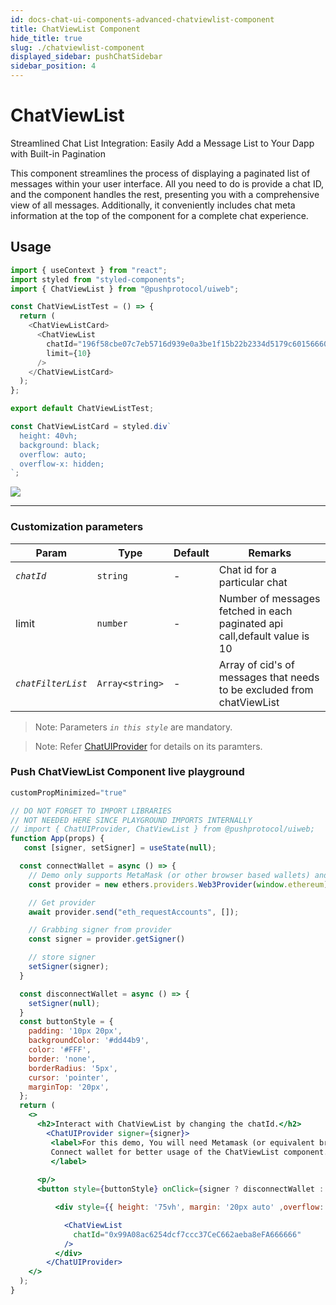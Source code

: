 ```yaml
---
id: docs-chat-ui-components-advanced-chatviewlist-component
title: ChatViewList Component
hide_title: true
slug: ./chatviewlist-component
displayed_sidebar: pushChatSidebar
sidebar_position: 4
---
```


# ChatViewList
Streamlined Chat List Integration: Easily Add a Message List to Your Dapp with Built-in Pagination


This component streamlines the process of displaying a paginated list of messages within your user interface. All you need to do is provide a chat ID, and the component handles the rest, presenting you with a comprehensive view of all messages. Additionally, it conveniently includes chat meta information at the top of the component for a complete chat experience.
<head>
  <title>ChatViewList | UI Components (@pushprotocol/uiweb) | Push Chat | Push Documentation</title>
</head>


## Usage
<Tabs className="codetabs" groupId="code-examples">
  <TabItem value="react" attributes={{className: "codetab react"}} default>

  ```typescript
  import { useContext } from "react";
  import styled from "styled-components";
  import { ChatViewList } from "@pushprotocol/uiweb";

  const ChatViewListTest = () => {
    return (
      <ChatViewListCard>
        <ChatViewList
          chatId="196f58cbe07c7eb5716d939e0a3be1f15b22b2334d5179c601566600016860ac"
          limit={10}
        />
      </ChatViewListCard>
    );
  };

  export default ChatViewListTest;

  const ChatViewListCard = styled.div`
    height: 40vh;
    background: black;
    overflow: auto;
    overflow-x: hidden;
  `;
  ```

  <ModalContainer>
    <img src={require("/static/assets/docs/chat/ui-components/advanced/integrate-advanced-chatviewlist-component/chat-view-list.png").default} />
  </ModalContainer>

  </TabItem>
</Tabs>

---

### Customization parameters

| Param         | Type            | Default | Remarks |
| ------------- | --------------- | ------- | -------- |
| _`chatId`_        | `string`         | -       | Chat id for a particular chat|
| limit      | `number`         | -       |Number of messages fetched in each paginated api call,default value is 10|
| _`chatFilterList`_        | `Array<string>`         | -       | Array of cid's of messages  that needs to be excluded from chatViewList|

> Note: Parameters _`in this style`_ are mandatory.

> Note: Refer [ChatUIProvider](/docs/chat/ui-components/Advanced/ChatUIProvider/) for details on its paramters.


### Push ChatViewList Component live playground
```jsx live
customPropMinimized="true"

// DO NOT FORGET TO IMPORT LIBRARIES
// NOT NEEDED HERE SINCE PLAYGROUND IMPORTS INTERNALLY
// import { ChatUIProvider, ChatViewList } from @pushprotocol/uiweb;
function App(props) {
   const [signer, setSigner] = useState(null);

  const connectWallet = async () => {
    // Demo only supports MetaMask (or other browser based wallets) and gets provider that injects as window.ethereum into each page
    const provider = new ethers.providers.Web3Provider(window.ethereum);

    // Get provider
    await provider.send("eth_requestAccounts", []);

    // Grabbing signer from provider
    const signer = provider.getSigner()

    // store signer
    setSigner(signer);
  }

  const disconnectWallet = async () => {
    setSigner(null);
  }
  const buttonStyle = {
    padding: '10px 20px',
    backgroundColor: '#dd44b9',
    color: '#FFF',
    border: 'none',
    borderRadius: '5px',
    cursor: 'pointer',
    marginTop: '20px',
  };
  return (
    <>
      <h2>Interact with ChatViewList by changing the chatId.</h2>
        <ChatUIProvider signer={signer}>
         <label>For this demo, You will need Metamask (or equivalent browser injected wallet), you will also need to sign a transaction to see the notifications.
         Connect wallet for better usage of the ChatViewList component.
         </label>
      
      <p/>
      <button style={buttonStyle} onClick={signer ? disconnectWallet : connectWallet}>{signer ? "Disconnect wallet" : "Connect Wallet"}</button>

          <div style={{ height: '75vh', margin: '20px auto' ,overflow:'hidden scroll' }}>

            <ChatViewList
              chatId="0x99A08ac6254dcf7ccc37CeC662aeba8eFA666666"              
            />
          </div>
        </ChatUIProvider>
    </>
  );
}
```